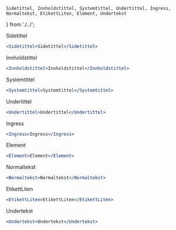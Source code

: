     Sidetittel, Innholdstittel, Systemtittel, Undertittel, Ingress, Normaltekst, EtikettLiten, Element, Undertekst
} from './../';

<Example>
    <Sidetittel>Sidetittel</Sidetittel>
</Example>

```jsx
<Sidetittel>Sidetittel</Sidetittel>
```

<Example>
    <Innholdstittel>Innholdstittel</Innholdstittel>
</Example>

```jsx
<Innholdstittel>Innholdstittel</Innholdstittel>
```

<Example>
    <Systemtittel>Systemtittel</Systemtittel>
</Example>

```jsx
<Systemtittel>Systemtittel</Systemtittel>
```

<Example>
    <Undertittel>Undertittel</Undertittel>
</Example>

```jsx
<Undertittel>Undertittel</Undertittel>
```

<Example>
    <Ingress>Ingress</Ingress>
</Example>

```jsx
<Ingress>Ingress</Ingress>
```

<Example>
    <Element>Element</Element>
</Example>

```jsx
<Element>Element</Element>
```

<Example>
    <Normaltekst>Normaltekst</Normaltekst>
</Example>

```jsx
<Normaltekst>Normaltekst</Normaltekst>
```

<Example>
    <EtikettLiten>EtikettLiten</EtikettLiten>
</Example>

```jsx
<EtikettLiten>EtikettLiten</EtikettLiten>
```

<Example>
    <Undertekst>Undertekst</Undertekst>
</Example>

```jsx
<Undertekst>Undertekst</Undertekst>
```